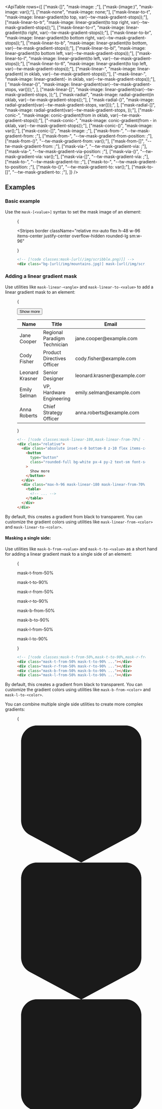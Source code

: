 

<svg className="sr-only">
  <defs>
    <pattern id="checkerboard" x="0.5" y="0" width="10" height="10" patternUnits="userSpaceOnUse">
      <rect x="0" y="0" width="5" height="5" fill="#fff" />
      <rect x="5" y="0" width="5" height="5" fill="#808080" />
      <rect x="0" y="5" width="5" height="5" fill="#808080" />
      <rect x="5" y="5" width="5" height="5" fill="#fff" />
    </pattern>
  </defs>
</svg>

<svg className="hidden">
  <symbol id="gradient-color-stop" viewBox="0 0 32 34">
    <path
      fill="url(#checkerboard)"
      stroke="#000"
      strokeOpacity=".05"
      d="M5 .5h22A3.5 3.5 0 0 1 30.5 4v19.6a3.5 3.5 0 0 1-1.853 3.088L16 33.433 3.353 26.688A3.5 3.5 0 0 1 1.5 23.6V4A3.5 3.5 0 0 1 5 .5Z"
    />
    <path
      fill="currentColor"
      d="M1 4a4 4 0 0 1 4-4h22a4 4 0 0 1 4 4v19.6a4 4 0 0 1-2.118 3.53L16 34 3.118 27.13A4 4 0 0 1 1 23.6V4Z"
    />
  </symbol>
</svg>

<ApiTable
  rows={[
    ["mask-[<value>]", "mask-image: <value>;"],
    ["mask-(image:<custom-property>)", "mask-image: var(<custom-property>);"],
    ["mask-none", "mask-image: none;"],
    ["mask-linear-to-t", "mask-image: linear-gradient(to top, var(--tw-mask-gradient-stops));"],
    ["mask-linear-to-tr", "mask-image: linear-gradient(to top right, var(--tw-mask-gradient-stops));"],
    ["mask-linear-to-r", "mask-image: linear-gradient(to right, var(--tw-mask-gradient-stops));"],
    ["mask-linear-to-br", "mask-image: linear-gradient(to bottom right, var(--tw-mask-gradient-stops));"],
    ["mask-linear-to-b", "mask-image: linear-gradient(to bottom, var(--tw-mask-gradient-stops));"],
    ["mask-linear-to-bl", "mask-image: linear-gradient(to bottom left, var(--tw-mask-gradient-stops));"],
    ["mask-linear-to-l", "mask-image: linear-gradient(to left, var(--tw-mask-gradient-stops));"],
    ["mask-linear-to-tl", "mask-image: linear-gradient(to top left, var(--tw-mask-gradient-stops));"],
    ["mask-linear-<angle>", "mask-image: linear-gradient(<angle> in oklab, var(--tw-mask-gradient-stops));"],
    ["-mask-linear-<angle>", "mask-image: linear-gradient(-<angle> in oklab, var(--tw-mask-gradient-stops));"],
    [
      "mask-linear-(<custom-property>)",
      "mask-image: linear-gradient(var(--tw-mask-gradient-stops, var(<custom-property>)));",
    ],
    ["mask-linear-[<value>]", "mask-image: linear-gradient(var(--tw-mask-gradient-stops, <value>));"],
    ["mask-radial", "mask-image: radial-gradient(in oklab, var(--tw-mask-gradient-stops));"],
    [
      "mask-radial-(<custom-property>)",
      "mask-image: radial-gradient(var(--tw-mask-gradient-stops,  var(<custom-property>)));",
    ],
    ["mask-radial-[<value>]", "mask-image: radial-gradient(var(--tw-mask-gradient-stops, <value>));"],
    ["mask-conic-<angle>", "mask-image: conic-gradient(from <angle> in oklab, var(--tw-mask-gradient-stops));"],
    ["-mask-conic-<angle>", "mask-image: conic-gradient(from -<angle> in oklab, var(--tw-mask-gradient-stops));"],
    ["mask-conic-(<custom-property>)", "mask-image: var(<custom-property>);"],
    ["mask-conic-[<value>]", "mask-image: <image>;"],
    ["mask-from-<color>", "--tw-mask-gradient-from: <color>;"],
    ["mask-from-<percentage>", "--tw-mask-gradient-from-position: <percentage>;"],
    ["mask-from-(<custom-property>)", "--tw-mask-gradient-from: var(<custom-property>);"],
    ["mask-from-[<value>]", "--tw-mask-gradient-from: <value>;"],
    ["mask-via-<color>", "--tw-mask-gradient-via: <color>;"],
    ["mask-via-<percentage>", "--tw-mask-gradient-via-position: <percentage>;"],
    ["mask-via-(<custom-property>)", "--tw-mask-gradient-via: var(<custom-property>);"],
    ["mask-via-[<value>]", "--tw-mask-gradient-via: <value>;"],
    ["mask-to-<color>", "--tw-mask-gradient-to: <color>;"],
    ["mask-to-<percentage>", "--tw-mask-gradient-to-position: <percentage>;"],
    ["mask-to-(<custom-property>)", "--tw-mask-gradient-to: var(<custom-property>);"],
    ["mask-to-[<value>]", "--tw-mask-gradient-to: <value>;"],
  ]}
/>

## Examples

### Basic example

Use the `mask-[<value>]` syntax to set the mask image of an element:

<Figure>

<Example>

{

<Stripes
  border
  className="relative mx-auto flex h-48 w-96 items-center justify-center overflow-hidden rounded-lg sm:w-96"
>
  <div className="h-full w-full bg-[url(https://images.unsplash.com/photo-1554629947-334ff61d85dc?ixid=MnwxMjA3fDB8MHxwaG90by1wYWdlfHx8fGVufDB8fHx8&ixlib=rb-1.2.1&auto=format&fit=crop&w=1000&h=1000&q=80)] [mask-image:url(/mask.png)] bg-cover bg-center bg-no-repeat mask-[size:110%_90%] mask-center mask-no-repeat"></div>
</Stripes>

}

</Example>

```html
<!-- [!code classes:mask-[url(/img/scribble.png)]] -->
<div class="bg-[url(/img/mountains.jpg)] mask-[url(/img/scribble.png)] ..."></div>
```

</Figure>

### Adding a linear gradient mask

Use utilities like `mask-linear-<angle>` and `mask-linear-to-<value>` to add a linear gradient mask to an element:

<Figure>

<Example padding={false}>

{

<div className="relative py-8">
  <div className="absolute inset-x-0 bottom-8 z-10 flex items-center justify-center">
    <button
      type="button"
      className="rounded-full bg-white px-4 py-2 text-sm font-semibold text-gray-900 shadow-xs ring-1 ring-gray-300 ring-inset hover:bg-gray-50 dark:bg-gray-950 dark:text-white dark:ring-white/20 dark:hover:bg-gray-900"
    >
      Show more
    </button>
  </div>
  <div className="border-y border-y-gray-200 bg-white mask-linear-180 mask-linear-from-70% dark:border-y-gray-800 dark:bg-gray-950">
    <div>
      <div className="inline-block min-w-full align-middle">
        <div className="overflow-hidden">
          <table className="min-w-full">
            <thead className="border-b border-gray-200 bg-gray-50 dark:border-gray-800 dark:bg-gray-950">
              <tr>
                <th scope="col" className="px-6 py-3 text-left text-sm font-medium text-gray-900 dark:text-white">
                  Name
                </th>
                <th scope="col" className="px-6 py-3 text-left text-sm font-medium text-gray-900 dark:text-white">
                  Title
                </th>
                <th scope="col" className="px-6 py-3 text-left text-sm font-medium text-gray-900 dark:text-white">
                  Email
                </th>
              </tr>
            </thead>
            <tbody>
              <tr className="odd:bg-white even:bg-gray-50 dark:odd:bg-gray-900/50 dark:even:bg-gray-950">
                <td className="px-6 py-4 text-sm font-medium whitespace-nowrap text-gray-900 dark:text-white">
                  Jane Cooper
                </td>
                <td className="px-6 py-4 text-sm whitespace-nowrap text-gray-600 dark:text-gray-400">
                  Regional Paradigm Technician
                </td>
                <td className="px-6 py-4 text-sm whitespace-nowrap text-gray-600 dark:text-gray-400">
                  jane.cooper@example.com
                </td>
              </tr>
              <tr className="odd:bg-white even:bg-gray-50 dark:odd:bg-gray-900/50 dark:even:bg-gray-950">
                <td className="px-6 py-4 text-sm font-medium whitespace-nowrap text-gray-900 dark:text-white">
                  Cody Fisher
                </td>
                <td className="px-6 py-4 text-sm whitespace-nowrap text-gray-600 dark:text-gray-400">
                  Product Directives Officer
                </td>
                <td className="px-6 py-4 text-sm whitespace-nowrap text-gray-600 dark:text-gray-400">
                  cody.fisher@example.com
                </td>
              </tr>
              <tr className="odd:bg-white even:bg-gray-50 dark:odd:bg-gray-900/50 dark:even:bg-gray-950">
                <td className="px-6 py-4 text-sm font-medium whitespace-nowrap text-gray-900 dark:text-white">
                  Leonard Krasner
                </td>
                <td className="px-6 py-4 text-sm whitespace-nowrap text-gray-600 dark:text-gray-400">
                  Senior Designer
                </td>
                <td className="px-6 py-4 text-sm whitespace-nowrap text-gray-600 dark:text-gray-400">
                  leonard.krasner@example.com
                </td>
              </tr>
              <tr className="odd:bg-white even:bg-gray-50 dark:odd:bg-gray-900/50 dark:even:bg-gray-950">
                <td className="px-6 py-4 text-sm font-medium whitespace-nowrap text-gray-900 dark:text-white">
                  Emily Selman
                </td>
                <td className="px-6 py-4 text-sm whitespace-nowrap text-gray-600 dark:text-gray-400">
                  VP, Hardware Engineering
                </td>
                <td className="px-6 py-4 text-sm whitespace-nowrap text-gray-600 dark:text-gray-400">
                  emily.selman@example.com
                </td>
              </tr>
              <tr className="odd:bg-white even:bg-gray-50 dark:odd:bg-gray-900/50 dark:even:bg-gray-950">
                <td className="px-6 py-4 text-sm font-medium whitespace-nowrap text-gray-900 dark:text-white">
                  Anna Roberts
                </td>
                <td className="px-6 py-4 text-sm whitespace-nowrap text-gray-600 dark:text-gray-400">
                  Chief Strategy Officer
                </td>
                <td className="px-6 py-4 text-sm whitespace-nowrap text-gray-600 dark:text-gray-400">
                  anna.roberts@example.com
                </td>
              </tr>
            </tbody>
          </table>
        </div>
      </div>
    </div>
  </div>
</div>

}

</Example>

```html
<!-- [!code classes:mask-linear-180,mask-linear-from-70%] -->
<div class="relative">
  <div class="absolute inset-x-0 bottom-8 z-10 flex items-center justify-center">
    <button
      type="button"
      class="rounded-full bg-white px-4 py-2 text-sm font-semibold text-gray-900 dark:bg-gray-950 dark:text-white dark:ring-white/20 dark:hover:bg-gray-900 ..."
    >
      Show more
    </button>
  </div>
  <div class="max-h-96 mask-linear-180 mask-linear-from-70% ...">
    <table>
      <!-- ... -->
    </table>
  </div>
</div>
```

</Figure>

By default, this creates a gradient from black to transparent. You can customize the gradient colors using utilities like `mask-linear-from-<color>` and `mask-linear-to-<color>`.

#### Masking a single side:

Use utilities like `mask-b-from-<value>` and `mask-t-to-<value>` as a short hand for adding a linear gradient mask to a single side of an element:

<Figure >

<Example padding={false}>

{

<div className="grid grid-cols-2 items-end gap-x-2 gap-y-8 p-8 text-center font-mono text-sm font-medium text-gray-500 max-sm:justify-between max-sm:px-2 dark:text-gray-400">
  <div className="flex flex-col items-center text-xs">
    <p>mask-t-from-50%</p>
    <p>mask-t-to-90%</p>
    <Stripes className="mt-3 aspect-[1.33] w-40 rounded-lg max-sm:w-3" border>
      <div className="mask-from-white h-full rounded-lg bg-[url(https://images.unsplash.com/photo-1554629947-334ff61d85dc?ixid=MnwxMjA3fDB8MHxwaG90by1wYWdlfHx8fGVufDB8fHx8&ixlib=rb-1.2.1&auto=format&fit=crop&w=1000&h=1000&q=80)] mask-t-from-50% mask-t-to-90% bg-cover bg-center mask-no-repeat"></div>
    </Stripes>
  </div>
  <div className="flex flex-col items-center text-xs">
    <p>mask-r-from-50%</p>
    <p>mask-r-to-90%</p>
    <Stripes className="mt-3 aspect-[1.33] w-40 rounded-lg max-sm:w-3" border>
      <div className="mask-from-white h-full rounded-lg bg-[url(https://images.unsplash.com/photo-1554629947-334ff61d85dc?ixid=MnwxMjA3fDB8MHxwaG90by1wYWdlfHx8fGVufDB8fHx8&ixlib=rb-1.2.1&auto=format&fit=crop&w=1000&h=1000&q=80)] mask-r-from-50% mask-r-to-90% bg-cover bg-center mask-no-repeat"></div>
    </Stripes>
  </div>
  <div className="flex flex-col items-center text-xs">
    <p>mask-b-from-50%</p>
    <p>mask-b-to-90%</p>
    <Stripes className="mt-3 aspect-[1.33] w-40 rounded-lg max-sm:w-3" border>
      <div className="mask-from-white h-full rounded-lg bg-[url(https://images.unsplash.com/photo-1554629947-334ff61d85dc?ixid=MnwxMjA3fDB8MHxwaG90by1wYWdlfHx8fGVufDB8fHx8&ixlib=rb-1.2.1&auto=format&fit=crop&w=1000&h=1000&q=80)] mask-b-from-50% mask-b-to-90% bg-cover bg-center mask-no-repeat"></div>
    </Stripes>
  </div>
  <div className="flex flex-col items-center text-xs">
    <p>mask-l-from-50%</p>
    <p>mask-l-to-90%</p>
    <Stripes className="mt-3 aspect-[1.33] w-40 rounded-lg max-sm:w-3" border>
      <div className="mask-from-white h-full rounded-lg bg-[url(https://images.unsplash.com/photo-1554629947-334ff61d85dc?ixid=MnwxMjA3fDB8MHxwaG90by1wYWdlfHx8fGVufDB8fHx8&ixlib=rb-1.2.1&auto=format&fit=crop&w=1000&h=1000&q=80)] mask-l-from-50% mask-l-to-90% bg-cover bg-center mask-no-repeat"></div>
    </Stripes>
  </div>
</div>

}

</Example>

```html
<!-- [!code classes:mask-t-from-50%,mask-t-to-90%,mask-r-from-50%,mask-r-to-90%,mask-b-from-50%,mask-b-to-90%,mask-l-from-50%,mask-l-to-90%] -->
<div class="mask-t-from-50% mask-t-to-90% ..."></div>
<div class="mask-r-from-50% mask-r-to-90% ..."></div>
<div class="mask-b-from-50% mask-b-to-90% ..."></div>
<div class="mask-l-from-50% mask-l-to-90% ..."></div>
```

</Figure>

By default, this creates a gradient from black to transparent. You can customize the gradient colors using utilities like `mask-b-from-<color>` and `mask-l-to-<color>`.

You can combine multiple single side utilities to create more complex gradients:

<Figure>

<Example>

{

<div className="mx-8">
  <div className="relative h-[3.625rem]">
    <div className="absolute top-0 left-[10%] -ml-3 flex h-12 flex-col items-center">
      <svg viewBox="0 0 32 34" className="w-7 flex-none text-transparent drop-shadow dark:stroke-white/10">
        <use href="#gradient-color-stop" />
      </svg>
      <div className="mt-2 h-2 w-0.5 bg-gray-900/30 dark:bg-white/30"></div>
    </div>
    <div className="absolute top-0 left-[20%] -ml-3 flex h-12 flex-col items-center">
      <svg viewBox="0 0 32 34" className="w-7 flex-none text-black drop-shadow dark:stroke-white/10">
        <use href="#gradient-color-stop" />
      </svg>
      <div className="mt-2 h-2 w-0.5 bg-gray-900/30 dark:bg-white/30"></div>
    </div>
    <div className="absolute top-0 right-[30%] -mr-3 flex h-12 flex-col items-center">
      <svg viewBox="0 0 32 34" className="w-7 flex-none text-black drop-shadow dark:stroke-white/10">
        <use href="#gradient-color-stop" />
      </svg>
      <div className="mt-2 h-2 w-0.5 bg-gray-900/30 dark:bg-white/30"></div>
    </div>
    <div className="absolute top-0 right-px -mr-3 flex h-12 flex-col items-center">
      <svg viewBox="0 0 32 34" className="w-7 flex-none text-transparent drop-shadow dark:stroke-white/10">
        <use href="#gradient-color-stop" />
      </svg>
      <div className="mt-2 h-2 w-0.5 bg-gray-900/30 dark:bg-white/30"></div>
    </div>
  </div>
  <div className="relative">
    <div className="relative z-10 h-48 rounded-lg bg-[url(https://images.unsplash.com/photo-1554629947-334ff61d85dc?ixid=MnwxMjA3fDB8MHxwaG90by1wYWdlfHx8fGVufDB8fHx8&ixlib=rb-1.2.1&auto=format&fit=crop&w=1000&h=1000&q=80)] mask-r-from-70% mask-l-from-80% mask-l-to-90% bg-cover bg-center"></div>
    <Stripes className="absolute inset-0 rounded-lg" border />
  </div>
</div>
}

</Example>

```html
<!-- [!code classes:mask-r-from-70%,mask-l-from-80%,mask-l-to-90%] -->
<div class="mask-r-from-70% mask-l-from-80% mask-l-to-90% ..."></div>
```

</Figure>

#### Creating symmetrical linear gradients

Use utilities like `mask-x-from-<value>` and `mask-y-from-<value>` to create symmetrical linear gradients:

<Figure>

<Example>

{

<div className="mx-8">
  <div className="relative h-[3.625rem]">
    <div className="absolute top-0 left-[10%] -ml-3 flex h-12 flex-col items-center">
      <svg viewBox="0 0 32 34" className="w-7 flex-none text-transparent drop-shadow dark:stroke-white/10">
        <use href="#gradient-color-stop" />
      </svg>
      <div className="mt-2 h-2 w-0.5 bg-gray-900/30 dark:bg-white/30"></div>
    </div>
    <div className="absolute top-0 left-[30%] -ml-3 flex h-12 flex-col items-center">
      <svg viewBox="0 0 32 34" className="w-7 flex-none text-black drop-shadow dark:stroke-white/10">
        <use href="#gradient-color-stop" />
      </svg>
      <div className="mt-2 h-2 w-0.5 bg-gray-900/30 dark:bg-white/30"></div>
    </div>
    <div className="absolute top-0 right-[30%] -mr-3 flex h-12 flex-col items-center">
      <svg viewBox="0 0 32 34" className="w-7 flex-none text-black drop-shadow dark:stroke-white/10">
        <use href="#gradient-color-stop" />
      </svg>
      <div className="mt-2 h-2 w-0.5 bg-gray-900/30 dark:bg-white/30"></div>
    </div>
    <div className="absolute top-0 right-[10%] -mr-3 flex h-12 flex-col items-center">
      <svg viewBox="0 0 32 34" className="w-7 flex-none text-transparent drop-shadow dark:stroke-white/10">
        <use href="#gradient-color-stop" />
      </svg>
      <div className="mt-2 h-2 w-0.5 bg-gray-900/30 dark:bg-white/30"></div>
    </div>
  </div>
  <div className="relative">
    <div className="relative z-10 h-48 rounded-lg bg-[url(https://images.unsplash.com/photo-1554629947-334ff61d85dc?ixid=MnwxMjA3fDB8MHxwaG90by1wYWdlfHx8fGVufDB8fHx8&ixlib=rb-1.2.1&auto=format&fit=crop&w=1000&h=1000&q=80)] mask-x-from-70% mask-x-to-90% bg-cover bg-center"></div>
    <Stripes className="absolute inset-0 rounded-lg" border />
  </div>
</div>
}

</Example>

```html
<!-- [!code classes:mask-x-from-70%,mask-x-to-90%] -->
<div class="bg-[url(/img/mountains.jpg)] mask-x-from-70% mask-x-to-90% ..."></div>
```

</Figure>

This is just a shorthand for combining two single side gradients with the same stop values.

### Adding a radial gradient mask

Use the `mask-radial-from-<value>` and `mask-radial-to-<value>` utilities to add a radial gradient mask to an element:

<Figure>

<Example padding={false}>

{

<div className="mx-auto flex items-center gap-4 p-16 max-sm:p-8">
  <div className="bg-repeat-none aspect-square w-full bg-[url(/keyboard-light.png)] mask-radial-[100%_100%] mask-radial-from-75% mask-radial-at-left bg-cover bg-no-repeat dark:bg-[url(/keyboard-dark.png)]" />
  <div className="font-medium">
    <p className="font-mono text-xs text-blue-500 uppercase dark:text-blue-400">Speed</p>
    <p className="mt-2 text-base text-gray-700 dark:text-gray-300">Built for power users</p>
    <p className="mt-1 text-sm leading-relaxed text-balance text-gray-500">
      Work faster than ever with customizable keyboard shortcuts
    </p>
  </div>
</div>

}

</Example>

```html
<!-- [!code classes:mask-radial-from-75%] -->
<div class="flex items-center gap-4">
  <img class="mask-radial-[100%_100%] mask-radial-from-75% mask-radial-at-left ..." src="/img/keyboard.png" />
  <div class="font-medium">
    <p className="font-mono text-xs text-blue-500 uppercase dark:text-blue-400">Speed</p>
    <p className="mt-2 text-base text-gray-700 dark:text-gray-300">Built for power users</p>
    <p className="mt-1 text-sm leading-relaxed text-balance text-gray-500">
      Work faster than ever with customizable keyboard shortcuts
    </p>
  </div>
</div>
```

</Figure>

By default, this creates a gradient from black to transparent. You can customize the gradient colors using the `mask-radial-from-<color>` and `mask-radial-to-<color>` utilities.

#### Setting the radial gradient position

Use utilities like `mask-radial-at-bottom-left` and `mask-radial-at-[35%_35%]` to set the position of the center of the radial gradient mask:

<Figure >

<Example padding={false}>

{

<div className="grid grid-cols-3 items-end gap-x-2 gap-y-8 p-8 text-center font-mono text-sm font-medium text-gray-500 max-sm:justify-between max-sm:px-2 dark:text-gray-400">
  <div className="flex flex-col items-center">
    <p className="mb-3 text-xs">mask-radial-at-top-left</p>
    <Stripes className="size-28 rounded-lg max-sm:size-24" border>
      <div className="mask-from-white h-full rounded-lg bg-[url(https://images.unsplash.com/photo-1554629947-334ff61d85dc?ixid=MnwxMjA3fDB8MHxwaG90by1wYWdlfHx8fGVufDB8fHx8&ixlib=rb-1.2.1&auto=format&fit=crop&w=1000&h=1000&q=80)] mask-radial-[2.5rem] mask-radial-from-100% mask-circle mask-radial-at-top-left bg-cover bg-center mask-no-repeat max-sm:mask-radial-[4rem]"></div>
    </Stripes>
  </div>
  <div className="flex flex-col items-center">
    <p className="mb-3 text-xs">mask-radial-at-top</p>
    <Stripes className="size-28 rounded-lg max-sm:size-24" border>
      <div className="mask-from-white h-full rounded-lg bg-[url(https://images.unsplash.com/photo-1554629947-334ff61d85dc?ixid=MnwxMjA3fDB8MHxwaG90by1wYWdlfHx8fGVufDB8fHx8&ixlib=rb-1.2.1&auto=format&fit=crop&w=1000&h=1000&q=80)] mask-radial-[2.5rem] mask-radial-from-100% mask-circle mask-radial-at-top bg-cover bg-center mask-no-repeat max-sm:mask-radial-[4rem]"></div>
    </Stripes>
  </div>
  <div className="flex flex-col items-center">
    <p className="mb-3 text-xs">mask-radial-at-top-right</p>
    <Stripes className="size-28 rounded-lg max-sm:size-24" border>
      <div className="mask-from-white h-full rounded-lg bg-[url(https://images.unsplash.com/photo-1554629947-334ff61d85dc?ixid=MnwxMjA3fDB8MHxwaG90by1wYWdlfHx8fGVufDB8fHx8&ixlib=rb-1.2.1&auto=format&fit=crop&w=1000&h=1000&q=80)] mask-radial-[2.5rem] mask-radial-from-100% mask-circle mask-radial-at-top-right bg-cover bg-center mask-no-repeat max-sm:mask-radial-[4rem]"></div>
    </Stripes>
  </div>
  <div className="flex flex-col items-center">
    <p className="mb-3 text-xs">mask-radial-at-left</p>
    <Stripes className="size-28 rounded-lg max-sm:size-24" border>
      <div className="mask-from-white h-full rounded-lg bg-[url(https://images.unsplash.com/photo-1554629947-334ff61d85dc?ixid=MnwxMjA3fDB8MHxwaG90by1wYWdlfHx8fGVufDB8fHx8&ixlib=rb-1.2.1&auto=format&fit=crop&w=1000&h=1000&q=80)] mask-radial-[2.5rem] mask-radial-from-100% mask-circle mask-radial-at-left bg-cover bg-center mask-no-repeat max-sm:mask-radial-[4rem]"></div>
    </Stripes>
  </div>
  <div className="flex flex-col items-center">
    <p className="mb-3 text-xs">mask-radial-at-center</p>
    <Stripes className="size-28 rounded-lg max-sm:size-24" border>
      <div className="mask-from-white mask-radial-at-center h-full rounded-lg bg-[url(https://images.unsplash.com/photo-1554629947-334ff61d85dc?ixid=MnwxMjA3fDB8MHxwaG90by1wYWdlfHx8fGVufDB8fHx8&ixlib=rb-1.2.1&auto=format&fit=crop&w=1000&h=1000&q=80)] mask-radial-[2.5rem] mask-radial-from-100% mask-circle bg-cover bg-center mask-no-repeat max-sm:mask-radial-[4rem]"></div>
    </Stripes>
  </div>
  <div className="flex flex-col items-center">
    <p className="mb-3 text-xs">mask-radial-at-right</p>
    <Stripes className="size-28 rounded-lg max-sm:size-24" border>
      <div className="mask-from-white h-full rounded-lg bg-[url(https://images.unsplash.com/photo-1554629947-334ff61d85dc?ixid=MnwxMjA3fDB8MHxwaG90by1wYWdlfHx8fGVufDB8fHx8&ixlib=rb-1.2.1&auto=format&fit=crop&w=1000&h=1000&q=80)] mask-radial-[2.5rem] mask-radial-from-100% mask-circle mask-radial-at-right bg-cover bg-center mask-no-repeat max-sm:mask-radial-[4rem]"></div>
    </Stripes>
  </div>
  <div className="flex flex-col items-center">
    <p className="mb-3 text-xs">mask-radial-at-bottom-left</p>
    <Stripes className="size-28 rounded-lg max-sm:size-24" border>
      <div className="mask-from-white h-full rounded-lg bg-[url(https://images.unsplash.com/photo-1554629947-334ff61d85dc?ixid=MnwxMjA3fDB8MHxwaG90by1wYWdlfHx8fGVufDB8fHx8&ixlib=rb-1.2.1&auto=format&fit=crop&w=1000&h=1000&q=80)] mask-radial-[2.5rem] mask-radial-from-100% mask-circle mask-radial-at-bottom-left bg-cover bg-center mask-no-repeat max-sm:mask-radial-[4rem]"></div>
    </Stripes>
  </div>
  <div className="flex flex-col items-center">
    <p className="mb-3 text-xs">mask-radial-at-bottom</p>
    <Stripes className="size-28 rounded-lg max-sm:size-24" border>
      <div className="mask-from-white h-full rounded-lg bg-[url(https://images.unsplash.com/photo-1554629947-334ff61d85dc?ixid=MnwxMjA3fDB8MHxwaG90by1wYWdlfHx8fGVufDB8fHx8&ixlib=rb-1.2.1&auto=format&fit=crop&w=1000&h=1000&q=80)] mask-radial-[2.5rem] mask-radial-from-100% mask-circle mask-radial-at-bottom bg-cover bg-center mask-no-repeat max-sm:mask-radial-[4rem]"></div>
    </Stripes>
  </div>
  <div className="flex flex-col items-center">
    <p className="mb-3 text-xs">mask-radial-at-bottom-right</p>
    <Stripes className="size-28 rounded-lg max-sm:size-24" border>
      <div className="mask-from-white h-full rounded-lg bg-[url(https://images.unsplash.com/photo-1554629947-334ff61d85dc?ixid=MnwxMjA3fDB8MHxwaG90by1wYWdlfHx8fGVufDB8fHx8&ixlib=rb-1.2.1&auto=format&fit=crop&w=1000&h=1000&q=80)] mask-radial-[2.5rem] mask-radial-from-100% mask-circle mask-radial-at-bottom-right bg-cover bg-center mask-no-repeat max-sm:mask-radial-[4rem]"></div>
    </Stripes>
  </div>
</div>

}

</Example>

```html
<!-- [!code classes:mask-radial-at-top-left,mask-radial-at-top,mask-radial-at-top-right,mask-radial-at-left,mask-radial-at-center,mask-radial-at-right,mask-radial-at-bottom,mask-radial-at-bottom-left,mask-radial-at-bottom-right] -->
<div class="mask-radial-from-100% mask-radial-at-top-left ..."></div>
<div class="mask-radial-from-100% mask-radial-at-top ..."></div>
<div class="mask-radial-from-100% mask-radial-at-top-right ..."></div>
<div class="mask-radial-from-100% mask-radial-at-left ..."></div>
<div class="mask-radial-at-center mask-radial-from-100% ..."></div>
<div class="mask-radial-from-100% mask-radial-at-right ..."></div>
<div class="mask-radial-from-100% mask-radial-at-bottom-left ..."></div>
<div class="mask-radial-from-100% mask-radial-at-bottom ..."></div>
<div class="mask-radial-from-100% mask-radial-at-bottom-right ..."></div>
```

</Figure>

This is different from [`mask-position`](./docs/mask-position) which sets the position of the mask image itself, not the radial gradient.

#### Setting the radial gradient size

Use utilities like `mask-radial-closest-corner` and `mask-radial-farthest-side` to set the size of the radial gradient mask:

<Figure >

<Example padding={false}>

{

<div className="grid grid-cols-2 items-end gap-x-2 gap-y-8 p-8 text-center font-mono text-sm font-medium text-gray-500 max-sm:justify-between max-sm:px-2 dark:text-gray-400">
  <div className="flex flex-col items-center">
    <p className="mb-3 text-xs">mask-radial-closest-side</p>
    <Stripes className="aspect-[1.33] w-40 rounded-lg max-sm:w-32" border>
      <div className="mask-from-white h-full rounded-lg bg-[url(https://images.unsplash.com/photo-1554629947-334ff61d85dc?ixid=MnwxMjA3fDB8MHxwaG90by1wYWdlfHx8fGVufDB8fHx8&ixlib=rb-1.2.1&auto=format&fit=crop&w=1000&h=1000&q=80)] mask-radial-from-100% mask-radial-closest-side mask-radial-at-[30%_30%] bg-cover bg-center mask-no-repeat"></div>
    </Stripes>
  </div>
  <div className="flex flex-col items-center">
    <p className="mb-3 text-xs">mask-radial-closest-corner</p>
    <Stripes className="aspect-[1.33] w-40 rounded-lg max-sm:w-32" border>
      <div className="mask-from-white h-full rounded-lg bg-[url(https://images.unsplash.com/photo-1554629947-334ff61d85dc?ixid=MnwxMjA3fDB8MHxwaG90by1wYWdlfHx8fGVufDB8fHx8&ixlib=rb-1.2.1&auto=format&fit=crop&w=1000&h=1000&q=80)] mask-radial-from-100% mask-radial-closest-corner mask-radial-at-[30%_30%] bg-cover bg-center mask-no-repeat"></div>
    </Stripes>
  </div>
  <div className="flex flex-col items-center">
    <p className="mb-3 text-xs">mask-radial-farthest-side</p>
    <Stripes className="aspect-[1.33] w-40 rounded-lg max-sm:w-32" border>
      <div className="mask-from-white h-full rounded-lg bg-[url(https://images.unsplash.com/photo-1554629947-334ff61d85dc?ixid=MnwxMjA3fDB8MHxwaG90by1wYWdlfHx8fGVufDB8fHx8&ixlib=rb-1.2.1&auto=format&fit=crop&w=1000&h=1000&q=80)] mask-radial-from-100% mask-radial-farthest-side mask-radial-at-[30%_30%] bg-cover bg-center mask-no-repeat"></div>
    </Stripes>
  </div>
  <div className="flex flex-col items-center">
    <p className="mb-3 text-xs">mask-radial-farthest-corner</p>
    <Stripes className="aspect-[1.33] w-40 rounded-lg max-sm:w-32" border>
      <div className="mask-from-white h-full rounded-lg bg-[url(https://images.unsplash.com/photo-1554629947-334ff61d85dc?ixid=MnwxMjA3fDB8MHxwaG90by1wYWdlfHx8fGVufDB8fHx8&ixlib=rb-1.2.1&auto=format&fit=crop&w=1000&h=1000&q=80)] mask-radial-from-100% mask-radial-farthest-corner mask-radial-at-[30%_30%] bg-cover bg-center mask-no-repeat"></div>
    </Stripes>
  </div>
</div>

}

</Example>

```html
<!-- [!code classes:mask-radial-farthest-corner,mask-radial-farthest-side,mask-radial-closest-corner,mask-radial-closest-side] -->
<div class="mask-radial-from-100% mask-radial-closest-side mask-radial-at-[30%_30%] ..."></div>
<div class="mask-radial-from-100% mask-radial-closest-corner mask-radial-at-[30%_30%] ..."></div>
<div class="mask-radial-from-100% mask-radial-farthest-side mask-radial-at-[30%_30%] ..."></div>
<div class="mask-radial-from-100% mask-radial-farthest-corner mask-radial-at-[30%_30%] ..."></div>
```

</Figure>

When setting a custom radial gradient size, the units you can use depend on the `<ending-shape>` of the gradient which is set to `ellipse` by default.

With `mask-circle`, you can only use a single fixed length, like `mask-radial-[5rem]`. Whereas with `mask-ellipse`, you can specify each axis as a fixed length or percentage, like `mask-radial-[40%_80%]`.

### Adding a conic gradient mask

Use the `mask-conic` and `mask-conic-<angle>` utilities with the [mask color stop utilities](#setting-mask-color-stops) to add a conic gradient mask to an element:

<Figure>

<Example >

{

<div className="mx-auto flex w-full max-w-sm items-center gap-5 rounded-xl bg-white p-4 shadow-lg ring-1 ring-black/5 dark:bg-gray-800">
  <div className="grid grid-cols-1 grid-rows-1">
    <div className="col-start-1 row-start-1 size-12 rounded-full border-4 border-gray-100 dark:border-gray-700" />
    <div className="col-start-1 row-start-1 size-12 rounded-full border-4 border-amber-500 mask-conic-from-75% mask-conic-to-75% dark:border-amber-400" />
  </div>
  <div className="w-0 flex-1 text-sm text-gray-950 dark:text-white">
    <p className="font-medium">Storage used: 75%</p>
    <p className="mt-1 text-gray-500 dark:text-gray-400">
      <span className="font-medium">0.48 GB</span> out of 2 GB remaining
    </p>
  </div>
</div>
}

</Example>

```html
<!-- [!code classes:mask-conic-from-75%,mask-conic-to-75%] -->
<div class="flex items-center gap-5 rounded-xl bg-white p-4 shadow-lg ring-1 ring-black/5 dark:bg-gray-800">
  <div class="grid grid-cols-1 grid-rows-1">
    <div class="border-4 border-gray-100 dark:border-gray-700 ..."></div>
    <div class="border-4 border-amber-500 mask-conic-from-75% mask-conic-to-75% dark:border-amber-400 ..."></div>
  </div>
  <div class="w-0 flex-1 text-sm text-gray-950 dark:text-white">
    <p class="font-medium">Storage used: 75%</p>
    <p class="mt-1 text-gray-500 dark:text-gray-400"><span class="font-medium">0.48 GB</span> out of 2 GB remaining</p>
  </div>
</div>
```

</Figure>

### Removing mask images

Use the `mask-none` utility to remove an existing mask image from an element:

```html
<!-- [!code classes:mask-none] -->
<div class="mask-none"></div>
```

### Using a custom value

<UsingACustomValue
  utilities={["mask-linear", "mask-radial"]}
  name="mask image"
  value="25deg,red_5%,yellow_60%,lime_90%,teal"
  variable="mask"
/>

### Responsive design

<ResponsiveDesign property="mask-image" defaultClass="mask-radial-from-70%" featuredClass="mask-radial-from-50%" />

## Customizing your theme

<CustomizingYourThemeColors utilities={["mask-radial-from", "mask-conic-to", "mask-b-from"]} />
